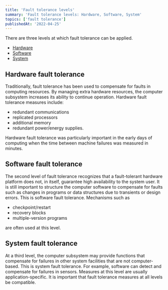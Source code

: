 ```yaml
---
title: 'Fault tolerance levels'
summary: 'Fault tolerance levels: Hardware, Software, System'
topics: ['fault tolerance']
publishedAt: '2022-04-25'
---
```


There are three levels at which fault tolerance can be applied.

- [Hardware](#hardware-fault-tolerance)
- [Software](#software-fault-tolerance)
- [System](#system-fault-tolerance)

## Hardware fault tolerance

Traditionally, fault tolerance has been used to compensate for faults in computing resources. By managing extra hardware resources, the computer subsystem increases its ability to continue operation. Hardware fault tolerance measures include:

* redundant communications
* replicated processors
* additional memory
* redundant power/energy supplies.

Hardware fault tolerance was particularly important in the early days of computing when the time between machine failures was measured in minutes.

## Software fault tolerance

The second level of fault tolerance recognizes that a fault-tolerant hardware platform does not, in itself, guarantee high availability to the system user. It is still important to structure the computer software to compensate for faults such as changes in programs or data structures due to transients or design errors. This is software fault tolerance. Mechanisms such as

* checkpoint/restart
* recovery blocks
* multiple-version programs

are often used at this level.

## System fault tolerance

At a third level, the computer subsystem may provide functions that compensate for failures in other system facilities that are not computer-based. This is system fault tolerance. For example, software can detect and compensate for failures in sensors. Measures at this level are usually application-specific. It is important that fault tolerance measures at all levels be compatible.
